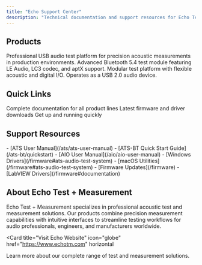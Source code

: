 ```yaml
---
title: "Echo Support Center"
description: "Technical documentation and support resources for Echo Test + Measurement products"
---
```


## Products

<Columns cols={3}>
  <Card
    title="ATS - Acoustic Test System"
    icon="waveform-lines"
    href="/ats"
    horizontal
  >
    Professional USB audio test platform for precision acoustic measurements in production environments.
  </Card>
  <Card
    title="ATS-BT Bluetooth Module"
    icon="bluetooth"
    href="/ats-bt"
    horizontal
  >
    Advanced Bluetooth 5.4 test module featuring LE Audio, LC3 codec, and aptX support.
  </Card>
  <Card
    title="AIO - Acoustic I/O Test System"
    icon="gauge-high"
    href="/aio"
    horizontal
  >
    Modular test platform with flexible acoustic and digital I/O. Operates as a USB 2.0 audio device.
  </Card>
</Columns>

## Quick Links

<Columns cols={3}>
  <Card
    title="User Manuals"
    icon="book"
    href="/ats/ats-user-manual"
  >
    Complete documentation for all product lines
  </Card>
  <Card
    title="Firmware Updates"
    icon="download"
    href="/firmware"
  >
    Latest firmware and driver downloads
  </Card>
  <Card
    title="Quick Start Guides"
    icon="rocket"
    href="/ats-bt/quickstart"
  >
    Get up and running quickly
  </Card>
</Columns>

## Support Resources

<Columns cols={2}>
  <Card title="Technical Documentation">
    - [ATS User Manual](/ats/ats-user-manual)
    - [ATS-BT Quick Start Guide](/ats-bt/quickstart)
    - [AIO User Manual](/aio/aio-user-manual)
  </Card>
  <Card title="Software & Downloads">
    - [Windows Drivers](/firmware#ats-audio-test-system)
    - [macOS Utilities](/firmware#ats-audio-test-system)
    - [Firmware Updates](/firmware)
    - [LabVIEW Drivers](/firmware#documentation)
  </Card>
</Columns>

## About Echo Test + Measurement

Echo Test + Measurement specializes in professional acoustic test and measurement solutions. Our products combine precision measurement capabilities with intuitive interfaces to streamline testing workflows for audio professionals, engineers, and manufacturers worldwide.

<Card
  title="Visit Echo Website"
  icon="globe"
  href="https://www.echotm.com"
  horizontal
>
  Learn more about our complete range of test and measurement solutions.
</Card>